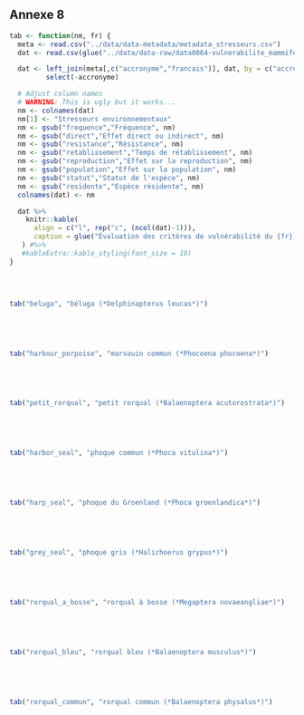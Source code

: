 ## Annexe 8 {-}

```r
tab <- function(nm, fr) {
  meta <- read.csv("../data/data-metadata/metadata_stresseurs.csv")
  dat <- read.csv(glue("../data/data-raw/data0064-vulnerabilite_mammiferes_marins/vulnerabilite_{nm}.csv"))

  dat <- left_join(meta[,c("accronyme","francais")], dat, by = c("accronyme" = "categories")) %>%
         select(-accronyme)

  # Adjust column names
  # WARNING: This is ugly but it works...
  nm <- colnames(dat)
  nm[1] <- "Stresseurs environnementaux"
  nm <- gsub("frequence","Fréquence", nm)
  nm <- gsub("direct","Effet direct ou indirect", nm)
  nm <- gsub("resistance","Résistance", nm)
  nm <- gsub("retablissement","Temps de rétablissement", nm)
  nm <- gsub("reproduction","Effet sur la reproduction", nm)
  nm <- gsub("population","Effet sur la population", nm)
  nm <- gsub("statut","Statut de l'espèce", nm)
  nm <- gsub("residente","Espèce résidente", nm)
  colnames(dat) <- nm

  dat %>%
    knitr::kable(
      align = c("l", rep("c", (ncol(dat)-1))),
      caption = glue("Évaluation des critères de vulnérabilité du {fr} aux stresseurs environnementaux. Référez au tableau \\@ref(tab:vulnerabilitySpecies) pour plus de détails sur les critères.")
   ) #%>%
   #kableExtra::kable_styling(font_size = 10)
}
```

<br/>

<div style="overflow-x:auto;">
```r
tab("beluga", "béluga (*Delphinapterus leucas*)")
```
</div>

<br/>

<div style="overflow-x:auto;">
```r
tab("harbour_porpoise", "marsouin commun (*Phocoena phocoena*)")
```
</div>

<br/>

<div style="overflow-x:auto;">
```r
tab("petit_rorqual", "petit rorqual (*Balaenoptera acutorostrata*)")
```
</div>

<br/>

<div style="overflow-x:auto;">
```r
tab("harbor_seal", "phoque commun (*Phoca vitulina*)")
```
</div>

<br/>

<div style="overflow-x:auto;">
```r
tab("harp_seal", "phoque du Groenland (*Phoca groenlandica*)")
```
</div>

<br/>

<div style="overflow-x:auto;">
```r
tab("grey_seal", "phoque gris (*Halichoerus grypus*)")
```
</div>

<br/>

<div style="overflow-x:auto;">
```r
tab("rorqual_a_bosse", "rorqual à bosse (*Megaptera novaeangliae*)")
```
</div>

<br/>

<div style="overflow-x:auto;">
```r
tab("rorqual_bleu", "rorqual bleu (*Balaenoptera musculus*)")
```
</div>

<br/>

<div style="overflow-x:auto;">
```r
tab("rorqual_commun", "rorqual commun (*Balaenoptera physalus*)")
```
</div>

<br/>
